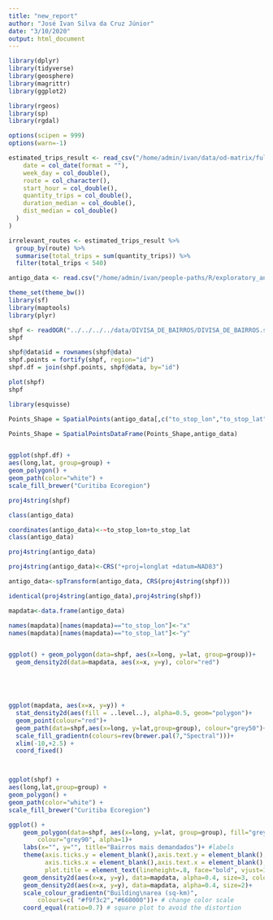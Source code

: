 ```yaml
---
title: "new_report"
author: "José Ivan Silva da Cruz Júnior"
date: "3/10/2020"
output: html_document
---
```


```r
library(dplyr)
library(tidyverse)
library(geosphere)
library(magrittr)
library(ggplot2)

library(rgeos)
library(sp)
library(rgdal)

options(scipen = 999)
options(warn=-1)
```

```r
estimated_trips_result <- read_csv("/home/admin/ivan/data/od-matrix/full/output/result.csv", col_types = list(
    date = col_date(format = ""),
    week_day = col_double(),
    route = col_character(),
    start_hour = col_double(),
    quantity_trips = col_double(),
    duration_median = col_double(),
    dist_median = col_double()
  )
)

irrelevant_routes <- estimated_trips_result %>% 
  group_by(route) %>% 
  summarise(total_trips = sum(quantity_trips)) %>% 
  filter(total_trips < 540)

antigo_data <- read.csv("/home/admin/ivan/people-paths/R/exploratory_analysis/markdown/2017_07_05_full_agg", stringsAsFactors=F)


```

```r
theme_set(theme_bw())
library(sf)
library(maptools)
library(plyr)

shpf <- readOGR("../../../../data/DIVISA_DE_BAIRROS/DIVISA_DE_BAIRROS.shp")
shpf

shpf@data$id = rownames(shpf@data)
shpf.points = fortify(shpf, region="id")
shpf.df = join(shpf.points, shpf@data, by="id")

plot(shpf)
shpf

library(esquisse)

Points_Shape = SpatialPoints(antigo_data[,c("to_stop_lon","to_stop_lat")],proj4string=CRS(proj4string(shpf)))

Points_Shape = SpatialPointsDataFrame(Points_Shape,antigo_data)


ggplot(shpf.df) + 
aes(long,lat, group=group) + 
geom_polygon() +
geom_path(color="white") +
scale_fill_brewer("Curitiba Ecoregion")

proj4string(shpf)

```

```r
class(antigo_data)

coordinates(antigo_data)<-~to_stop_lon+to_stop_lat
class(antigo_data)

proj4string(antigo_data)

proj4string(antigo_data)<-CRS("+proj=longlat +datum=NAD83")

antigo_data<-spTransform(antigo_data, CRS(proj4string(shpf)))

identical(proj4string(antigo_data),proj4string(shpf))

mapdata<-data.frame(antigo_data)

names(mapdata)[names(mapdata)=="to_stop_lon"]<-"x"
names(mapdata)[names(mapdata)=="to_stop_lat"]<-"y"


ggplot() + geom_polygon(data=shpf, aes(x=long, y=lat, group=group))+ 
  geom_density2d(data=mapdata, aes(x=x, y=y), color="red")





ggplot(mapdata, aes(x=x, y=y)) + 
  stat_density2d(aes(fill = ..level..), alpha=0.5, geom="polygon")+
  geom_point(colour="red")+
  geom_path(data=shpf,aes(x=long, y=lat,group=group), colour="grey50")+
  scale_fill_gradientn(colours=rev(brewer.pal(7,"Spectral")))+
  xlim(-10,+2.5) +
  coord_fixed()



ggplot(shpf) + 
aes(long,lat,group=group) + 
geom_polygon() +
geom_path(color="white") +
scale_fill_brewer("Curitiba Ecoregion")


```

```r
ggplot() +  
    geom_polygon(data=shpf, aes(x=long, y=lat, group=group), fill="grey40", 
        colour="grey90", alpha=1)+
    labs(x="", y="", title="Bairros mais demandados")+ #labels
    theme(axis.ticks.y = element_blank(),axis.text.y = element_blank(), # get rid of x ticks/text
          axis.ticks.x = element_blank(),axis.text.x = element_blank(), # get rid of y ticks/text
          plot.title = element_text(lineheight=.8, face="bold", vjust=1))+ # make title bold and add space
    geom_density2d(aes(x=x, y=y), data=mapdata, alpha=0.4, size=3, color="grey20")+# to get outline
    geom_density2d(aes(x=x, y=y), data=mapdata, alpha=0.4, size=2)+
    scale_colour_gradientn("Building\narea (sq-km)", 
        colours=c( "#f9f3c2","#660000"))+ # change color scale
    coord_equal(ratio=0.7) # square plot to avoid the distortion
```





